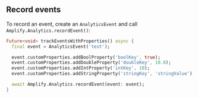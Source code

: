 ## Record events

To record an event, create an `AnalyticsEvent` and call `Amplify.Analytics.recordEvent()`:

```dart
Future<void> trackEventsWithProperties() async {
  final event = AnalyticsEvent('test');

  event.customProperties.addBoolProperty('boolKey', true);
  event.customProperties.addDoubleProperty('doubleKey', 10.0);
  event.customProperties.addIntProperty('intKey', 10);
  event.customProperties.addStringProperty('stringKey', 'stringValue');

  await Amplify.Analytics.recordEvent(event: event);
}
```
